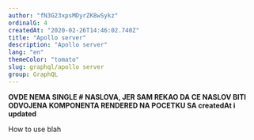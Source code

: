 ```yaml
---
author: "fN3G23xpsMDyrZK8wSykz"
ordinalG: 4
createdAt: "2020-02-26T14:46:02.740Z"
title: "Apollo server"
description: "Apollo server"
lang: "en"
themeColor: "tomato"
slug: graphql/apollo server
group: GraphQL
---
```


**OVDE NEMA SINGLE # NASLOVA, JER SAM REKAO DA CE NASLOV BITI ODVOJENA KOMPONENTA RENDERED NA POCETKU SA createdAt i updated**

How to use blah
